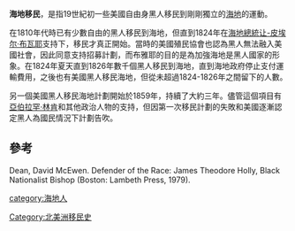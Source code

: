 '''海地移民'''，是指19世紀初一些美國自由身黑人移民到剛剛獨立的[[海地|海地]]的運動。

在1810年代時已有少數自由的黑人移民到海地，但直到1824年在[[海地總統|海地總統]][[让-皮埃尔·布瓦耶|让-皮埃尔·布瓦耶]]支持下，移民才真正開始。當時的美國殖民協會也認為黑人無法融入美國社會，因此同意支持招募計劃，而布雅耶的目的是為加強海地是黑人國家的形象。在1824年夏天直到1826年數千個黑人移民到海地，直到海地政府停止支付運輸費用，之後也有美國黑人移民海地，但從未超過1824-1826年之間留下的人數。

另一個美國黑人移民海地計劃開始於1859年，持續了大約三年。儘管這個項目有[[亞伯拉罕·林肯|亞伯拉罕·林肯]]和其他政治人物的支持，但因第一次移民計劃的失敗和美國逐漸認定黑人為國民情況下計劃告吹。

==參考==
Dean, David McEwen. Defender of the Race: James Theodore Holly, Black Nationalist Bishop (Boston: Lambeth Press, 1979).

[[category:海地人|category:海地人]]
[[Category:北美洲移民史|Category:北美洲移民史]]